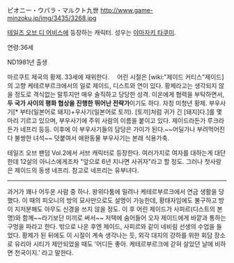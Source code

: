 ピオニー・ウパラ・マルクト九世
http://www.game-minzoku.jp/img/3435/3268.jpg

[[테일즈 오브 디 어비스]]에 등장하는 캐릭터. 성우는 [[야마자키 타쿠미]].

연령:36세

ND1981년 출생

마르쿠트 제국의 황제. 33세에 재위한다.　
어린 시절은 [wiki:"제이드 커티스"제이드]의 고향 케테르부르크에서의 일로 제이드, 디스트와 연이 있다.
황제라고는 생각되지 않을 정도로 격식없는 말투지만 매우 솔직하고 당당한 성격. 
이온에게 협력을 부탁하면서, '''두 국가 사이의 평화 협상을 진행한 뛰어난 전략가'''이기도 하다. 자칭 미청년 황제.
부우사기[* 부타(일본어로 돼지)+우사기(일본어로 토끼). [토끼]처럼 귀가 긴 [돼지]다.]를 몇 마리 기르고 있으며, 부우사기에 주위 사람의 이름을 붙이고 있다. 제이드라든가 루크라든가 네프리 등등. 이후에 이 부우사기들의 담당은 가이가 된다.~~어딜가나 부려먹어진다 불쌍한 녀석~~
덧붙여서 애완동물 부우사기는 본래 식용가축.

테일즈 오브 팬덤 Vol.2에서 서브 캐릭터로 등장한다.
여러가지로 여자를 대하는게 대단한데 12살의 아니스에게조차 "앞으로 6년 지나면 사귀자"라고 할 정도.
그러나 첫사랑은 제이드의 동생 네프리. 참고로 네프리는 유부녀다.

---------------------------------------

과거가 꽤나 어두운 사람 중 하나.
왕위다툼에 밀려나 케테르부르크에서 연금 생활을 당했다. 이 때의 피오니의 방의 묘사만으로도 설명이 가능한데, 황태자임에도 불구하고 방이 지저분해도 아무도 신경을 쓰지 않을 정도. 
이 후 어린 제이드가 사피르(디스트의 본명)와 함께~~라기보단 미끼로 써서~~ 저택에 숨어들어 오자 제이드에게 바깥과 통하는 구멍을 파라고 한다. 밖으로 나온 후엔 제이드, 사피르와 같이 네비림 선생의 수업을 들었다.
황제가 된 뒤에도 이 시절이 계속 생각나는 듯, 외각 대지의 강하를 위한 회담 장소로 유리아 시티가 제안되었을 때도 '어디든 좋아. 케테르부르크에 갇혀 살았던 날에 비하면 천국이지.' 라고 말한다.
